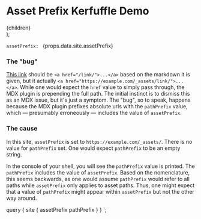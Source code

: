 ---
---


  <div>
    <h1>Asset Prefix Kerfuffle Demo</h1>
    <div>{children}</div>
  </div>
);

<p>
  <code>assetPrefix: </code> {props.data.site.assetPrefix}
</p>

### The "bug"

[This link](/link/) should be `<a href="/link/">...</a>` based on the markdown it is given, but it actually `<a href="https://example.com/_assets/link/">...</a>`. While one would expect the `href` value to simply pass through, the MDX plugin is prepending the full path. The initial instinct is to dismiss this as an MDX issue, but it's just a symptom. The "bug", so to speak, happens because the MDX plugin prefixes absolute urls with the `pathPrefix` value, which — presumably erroneously — includes the value of `assetPrefix`.

### The cause

In this site, `assetPrefix` is set to `https://example.com/_assets/`. There is no value for `pathPrefix` set. One would expect `pathPrefix` to be an empty string.

In the console of your shell, you will see the `pathPrefix` value is printed. The `pathPrefix` includes the value of `assetPrefix`. Based on the nomenclature, this seems backwards, as one would assume `pathPrefix` would refer to all paths while `assetPrefix` only applies to asset paths. Thus, one might expect that a value of `pathPrefix` might appear within `assetPrefix` but not the other way around.

  query {
    site {
      assetPrefix
      pathPrefix
    }
  }
`;
